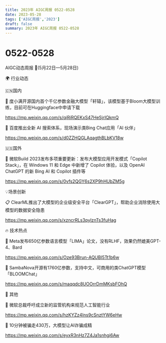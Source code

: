 ```yaml
---
title: 2023年 AIGC周报 0522-0528
date: 2023-05-28
tags: ['AIGC周报','2023']
draft: false
summary: 2023年 AIGC周报 0522-0528
---
```

# 0522-0528



AIGC动态周报 🚀(5月22日—5月28日)

🌍 行业动态

🇨🇳国内

📰 度小满开源国内首个千亿参数金融大模型「轩辕」，该模型基于Bloom大模型训练，目前可在Huggingface中申请下载

https://mp.weixin.qq.com/s/qiRiRQEKxS47HeSjrIQkmQ

📰 百度推出全新 AI 搜索体系，现场演示类Bing Chat应用「AI 伙伴」

https://mp.weixin.qq.com/s/d0ZZHQGLAqagthBLbKV18w

🇺🇸国外

📰 微软Build 2023发布多项重要更新：发布大模型应用开发模式「Copilot Stack」，在 Windows 11 和 Edge 中新增了 Copilot 体验，以及 OpenAI ChatGPT 的新 Bing AI 和 Copilot 插件等

https://mp.weixin.qq.com/s/0vfs2QGY6s2XP9hHUbZM5g

💡场景创新

📋 ClearML推出了大模型的企业级安全平台「ClearGPT」，帮助企业消除使用大模型的数据安全隐患

https://mp.weixin.qq.com/s/xzncrRLs3pylznTs3fuHag

🔥 技术热点

📝 Meta发布650亿参数语言模型「LIMA」论文，没有RLHF，效果仍然媲美GPT-4、Bard

https://mp.weixin.qq.com/s/Oze93Brun-AQUBI5Tt1b6w

📝 SambaNova开源有1760亿参数，支持中文，可商用的类ChatGPT模型「BLOOMChat」

https://mp.weixin.qq.com/s/maqqdc8UOOrrDmMKsbFOhQ

🎉 其他

🚀 微软总裁呼吁成立新的监管机构来规范人工智能行业

https://mp.weixin.qq.com/s/hzKYZz4Ins9cSnztYW6eHw

🚀 10分钟被骗走430万，大模型让AI诈骗成精

https://mp.weixin.qq.com/s/eyxR3nHz7Z4Ja1snhgi6Aw